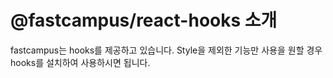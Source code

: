 # @fastcampus/react-hooks 소개

fastcampus는 hooks를 제공하고 있습니다.
Style을 제외한 기능만 사용을 원할 경우 hooks를 설치하여 사용하시면 됩니다.